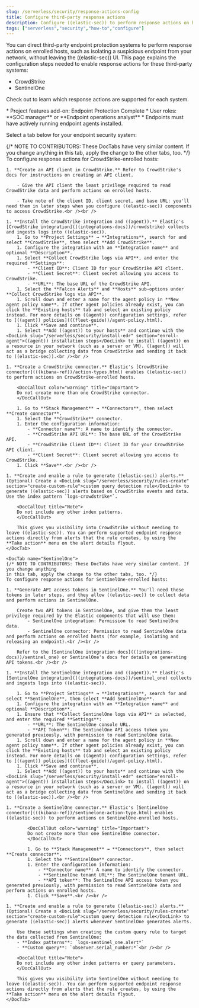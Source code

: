 ```yaml
---
slug: /serverless/security/response-actions-config
title: Configure third-party response actions
description: Configure ((elastic-sec)) to perform response actions on hosts protected by third-party systems.
tags: ["serverless","security","how-to","configure"]
---
```


<DocBadge template="technical preview" />

<DocCallOut template="technical_preview" />

<div id="response-actions-config"></div>

You can direct third-party endpoint protection systems to perform response actions on enrolled hosts, such as isolating a suspicious endpoint from your network, without leaving the ((elastic-sec)) UI. This page explains the configuration steps needed to enable response actions for these third-party systems:

* CrowdStrike
* SentinelOne

Check out <DocLink slug="/serverless/security/third-party-actions" /> to learn which response actions are supported for each system.

<DocCallOut title="Prerequisites">
* <DocLink slug="/serverless/elasticsearch/manage-project">Project features add-on</DocLink>: Endpoint Protection Complete
* <DocLink slug="/serverless/general/assign-user-roles">User roles</DocLink>: **SOC manager** or **Endpoint operations analyst**
* Endpoints must have actively running endpoint agents installed.
</DocCallOut>

Select a tab below for your endpoint security system:

<DocTabs>
    <DocTab name="CrowdStrike">
    {/* NOTE TO CONTRIBUTORS: These DocTabs have very similar content. If you change anything 
    in this tab, apply the change to the other tabs, too. */}
    To configure response actions for CrowdStrike-enrolled hosts:

    1. **Create an API client in CrowdStrike.** Refer to CrowdStrike's docs for instructions on creating an API client.

        - Give the API client the least privilege required to read CrowdStrike data and perform actions on enrolled hosts.

        - Take note of the client ID, client secret, and base URL: you'll need them in later steps when you configure ((elastic-sec)) components to access CrowdStrike.<br /><br />

    1. **Install the CrowdStrike integration and ((agent)).** Elastic's [CrowdStrike integration](((integrations-docs))/crowdstrike) collects and ingests logs into ((elastic-sec)).
        1. Go to **Project Settings** → **Integrations**, search for and select **CrowdStrike**, then select **Add CrowdStrike**.
        1. Configure the integration with an **Integration name** and optional **Description**.
        1. Select **Collect CrowdStrike logs via API**, and enter the required **Settings**:
            - **Client ID**: Client ID for your CrowdStrike API client.
            - **Client Secret**: Client secret allowing you access to CrowdStrike.
            - **URL**: The base URL of the CrowdStrike API.
        1. Select the **Falcon Alerts** and **Hosts** sub-options under **Collect CrowdStrike logs via API**.
        1. Scroll down and enter a name for the agent policy in **New agent policy name**. If other agent policies already exist, you can click the **Existing hosts** tab and select an existing policy instead. For more details on ((agent)) configuration settings, refer to [((agent)) policies](((fleet-guide))/agent-policy.html).
        1. Click **Save and continue**.
        1. Select **Add ((agent)) to your hosts** and continue with the <DocLink slug="/serverless/security/install-edr" section="enroll-agent">((agent)) installation steps</DocLink> to install ((agent)) on a resource in your network (such as a server or VM). ((agent)) will act as a bridge collecting data from CrowdStrike and sending it back to ((elastic-sec)).<br /><br />

    1. **Create a CrowdStrike connector.** Elastic's [CrowdStrike connector](((kibana-ref))/action-types.html) enables ((elastic-sec)) to perform actions on CrowdStrike-enrolled hosts.

        <DocCallOut color="warning" title="Important">
        Do not create more than one CrowdStrike connector.
        </DocCallOut>

        1. Go to **Stack Management** → **Connectors**, then select **Create connector**.
        1. Select the **CrowdStrike** connector.
        1. Enter the configuration information:
            - **Connector name**: A name to identify the connector.
            - **CrowdStrike API URL**: The base URL of the CrowdStrike API.
            - **CrowdStrike Client ID**: Client ID for your CrowdStrike API client.
            - **Client Secret**: Client secret allowing you access to CrowdStrike.
        1. Click **Save**.<br /><br />
        
    1. **Create and enable a rule to generate ((elastic-sec)) alerts.** (Optional) Create a <DocLink slug="/serverless/security/rules-create" section="create-custom-rule">custom query detection rule</DocLink> to generate ((elastic-sec)) alerts based on CrowdStrike events and data. Use the index pattern `logs-crowdstrike*`.

        <DocCallOut title="Note">
        Do not include any other index patterns.
        </DocCallOut>

        This gives you visibility into CrowdStrike without needing to leave ((elastic-sec)). You can perform supported endpoint response actions directly from alerts that the rule creates, by using the **Take action** menu on the alert details flyout.
    </DocTab>

    <DocTab name="SentinelOne">
    {/* NOTE TO CONTRIBUTORS: These DocTabs have very similar content. If you change anything 
    in this tab, apply the change to the other tabs, too. */}
    To configure response actions for SentinelOne-enrolled hosts:

    1. **Generate API access tokens in SentinelOne.** You'll need these tokens in later steps, and they allow ((elastic-sec)) to collect data and perform actions in SentinelOne.

        Create two API tokens in SentinelOne, and give them the least privilege required by the Elastic components that will use them:
            - SentinelOne integration: Permission to read SentinelOne data.
            - SentinelOne connector: Permission to read SentinelOne data and perform actions on enrolled hosts (for example, isolating and releasing an endpoint).<br /><br />
        
        Refer to the [SentinelOne integration docs](((integrations-docs))/sentinel_one) or SentinelOne's docs for details on generating API tokens.<br /><br />

    1. **Install the SentinelOne integration and ((agent)).** Elastic's [SentinelOne integration](((integrations-docs))/sentinel_one) collects and ingests logs into ((elastic-sec)).

        1. Go to **Project Settings** → **Integrations**, search for and select **SentinelOne**, then select **Add SentinelOne**.
        1. Configure the integration with an **Integration name** and optional **Description**.
        1. Ensure that **Collect SentinelOne logs via API** is selected, and enter the required **Settings**:
            - **URL**: The SentinelOne console URL.
            - **API Token**: The SentinelOne API access token you generated previously, with permission to read SentinelOne data.
        1. Scroll down and enter a name for the agent policy in **New agent policy name**. If other agent policies already exist, you can click the **Existing hosts** tab and select an existing policy instead. For more details on ((agent)) configuration settings, refer to [((agent)) policies](((fleet-guide))/agent-policy.html).
        1. Click **Save and continue**.
        1. Select **Add ((agent)) to your hosts** and continue with the <DocLink slug="/serverless/security/install-edr" section="enroll-agent">((agent)) installation steps</DocLink> to install ((agent)) on a resource in your network (such as a server or VM). ((agent)) will act as a bridge collecting data from SentinelOne and sending it back to ((elastic-sec)).<br /><br />

    1. **Create a SentinelOne connector.** Elastic's [SentinelOne connector](((kibana-ref))/sentinelone-action-type.html) enables ((elastic-sec)) to perform actions on SentinelOne-enrolled hosts.            

            <DocCallOut color="warning" title="Important">
            Do not create more than one SentinelOne connector.
            </DocCallOut>

            1. Go to **Stack Management** → **Connectors**, then select **Create connector**.
            1. Select the **SentinelOne** connector.
            1. Enter the configuration information:
                - **Connector name**: A name to identify the connector.
                - **SentinelOne tenant URL**: The SentinelOne tenant URL.
                - **API token**: The SentinelOne API access token you generated previously, with permission to read SentinelOne data and perform actions on enrolled hosts.
            1. Click **Save**.<br /><br />
    
    1. **Create and enable a rule to generate ((elastic-sec)) alerts.** (Optional) Create a <DocLink slug="/serverless/security/rules-create" section="create-custom-rule">custom query detection rule</DocLink> to generate ((elastic-sec)) alerts whenever SentinelOne generates alerts. 

        Use these settings when creating the custom query rule to target the data collected from SentinelOne:
        - **Index patterns**: `logs-sentinel_one.alert*`
        - **Custom query**: `observer.serial_number:*`<br /><br />

        <DocCallOut title="Note">
        Do not include any other index patterns or query parameters.
        </DocCallOut>

        This gives you visibility into SentinelOne without needing to leave ((elastic-sec)). You can perform supported endpoint response actions directly from alerts that the rule creates, by using the **Take action** menu on the alert details flyout.
    </DocTab>
</DocTabs>
